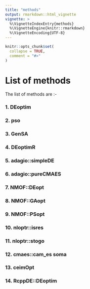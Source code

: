 ```yaml
---
title: "methods"
output: rmarkdown::html_vignette
vignette: >
  %\VignetteIndexEntry{methods}
  %\VignetteEngine{knitr::rmarkdown}
  %\VignetteEncoding{UTF-8}
---
```


```r
knitr::opts_chunk$set(
  collapse = TRUE,
  comment = "#>"
)
```
# List of methods

The list of methods are :-

### 1. DEoptim 
### 2. pso 
### 3. GenSA 
### 4. DEoptimR 
### 5. adagio::simpleDE 
### 6. adagio::pureCMAES 
### 7. NMOF::DEopt 
### 8. NMOF::GAopt 
### 9. NMOF::PSopt 
### 10. nloptr::isres 
### 11. nloptr::stogo 
### 12. cmaes::cam_es soma 
### 13. ceimOpt 
### 14. RcppDE::DEoptim
